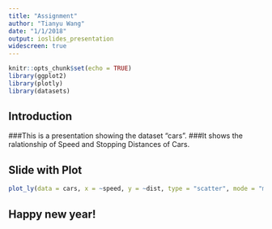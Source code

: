 ```yaml
---
title: "Assignment"
author: "Tianyu Wang"
date: "1/1/2018"
output: ioslides_presentation
widescreen: true
---
```


```r
knitr::opts_chunk$set(echo = TRUE)
library(ggplot2)
library(plotly)
library(datasets)
```

## Introduction

###This is a presentation showing the dataset "cars".
###It shows the ralationship of Speed and Stopping Distances of Cars.

## Slide with Plot

```r
plot_ly(data = cars, x = ~speed, y = ~dist, type = "scatter", mode = "markers")
```

## Happy new year!
